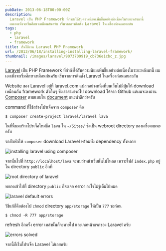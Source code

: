 ```yaml
---
pubDate: 2013-06-18T00:00:00Z
description:
  Laravel เป็น PHP Framework ที่กำลังได้รับความนิยมเพิ่มขึ้นอย่างต่อเนื่องในระยะหลังมานี้
  ผมเองเพิ่งจะเริ่มศึกษาเหมือนกันครับ เริ่มจากการติดตั้ง Laravel ในเครื่องก่อนเลยละกัน
tags:
  - php
  - laravel
  - framework
title: เริ่มใช้งาน Laravel PHP Framework
url: /2013/06/18/installing-installing-laravel-framework/
thumbnail: /images/laravel/9073709919_cb736e1cbc_z.jpg
---
```


[Laravel](https://laravel.com) เป็น PHP Framework ที่กำลังได้รับความนิยมเพิ่มขึ้นอย่างต่อเนื่องในระยะหลังมานี้ ผมเองเพิ่งจะเริ่มศึกษาเหมือนกันครับ เริ่มจากการติดตั้ง Laravel ในเครื่องก่อนเลยละกัน

Website ของ Laravel อยู่ที่ laravel.com แปลกอย่างหนึ่งที่บนเว็บไม่มีปุ่มให้ download เหมือนกัน framework ตัวอื่นๆ ซึ่งเราสามารถไป download ได้จาก Github แต่ผมจะลงผ่าน [Composer](https://armno.in.th/installing-composer-osx-lion/) ตามแบบใน [document](https://laravel.com/docs/quick) แนะนำดีกว่าครับ

command ที่ใช้สร้างโปรเจ็คจาก <code>composer</code> คือ

<pre><code class="language-bash">$ composer create-project laravel/laravel lava</code></pre>

ในที่นี้ผมสร้างโปรเจ็คใหม่ชื่อ <code>lava</code> ใน <code>~/Sites/</code> ซึ่งเป็น webroot directory ของเครื่องผมนะครับ

รอสักพักให้ <code>composer</code> download Laravel พร้อมทั้ง dependency ทั้งหลาย

![installing laravel using composer](/images/laravel//9075798564_a3198ee9e4_z.jpg)

จากนั้นไปที่ <code>http://localhost/lava</code> จะพบว่าหน้าเว็บนั้นไม่โหลด เพราะไฟล์ <code>index.php</code> อยู่ใน directory <code>public</code> อีกที

![root directory of laravel](/images/laravel//9073674139_4b25c29764_o.png)

พอกดเข้าไปที่ directory <code>public</code> ก็จะเจอ error อะไรไม่รู้เต็มไปหมด

![laravel default errors](/images/laravel//9073674063_96489f1bc4_z.jpg)

วิธีแก้ก็คือต้องไป <code>chmod</code> directory <code>app/storage</code> ให้เป็น <code>777</code> ซะก่อน

<pre><code class="language-bash">$ chmod -R 777 app/storage</code></pre>

refresh อีกครั้ง error เหล่านั้นก็จะหายไป และเจอหน้าแรกของ Laravel ครับ

![errors solved](/images/laravel//9073709919_cb736e1cbc_z.jpg)

จากนี้ก็เริ่มโปรเจ็ค Laravel ได้เลยครับ
